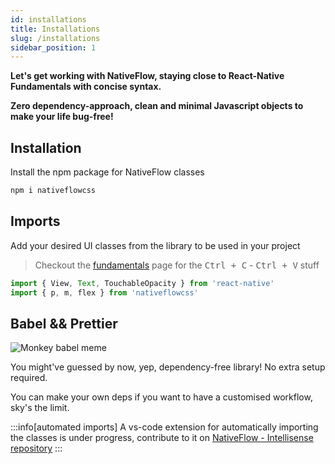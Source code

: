 ```yaml
---
id: installations
title: Installations
slug: /installations
sidebar_position: 1
---
```


**Let's get working with NativeFlow, staying close to React-Native Fundamentals with concise syntax.**

**Zero dependency-approach, clean and minimal Javascript objects to make your life bug-free!**

## Installation

Install the npm package for NativeFlow classes

```bash title="terminal"
npm i nativeflowcss
```

## Imports

Add your desired UI classes from the library to be used in your project
> Checkout the [fundamentals](/docs/fundamentals#imports) page for the <kbd>Ctrl + C</kbd> - <kbd>Ctrl + V</kbd> stuff

```jsx title="src/components/Card.js"
import { View, Text, TouchableOpacity } from 'react-native'
import { p, m, flex } from 'nativeflowcss'
```

## Babel && Prettier

<div class="img-width">

![Monkey babel meme](@site/static/content/monkey-meme.png)

</div>

You might've guessed by now, yep, dependency-free library! No extra setup required.

You can make your own deps if you want to have a customised workflow, sky's the limit.

:::info[automated imports]
A vs-code extension for automatically importing the classes is under progress, contribute to it on [NativeFlow - Intellisense repository](https://github.com/nativeflowteam/intellisense)
:::
